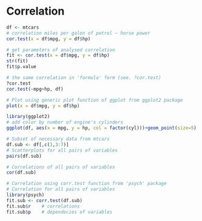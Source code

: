 # Correlation

```r
df <- mtcars
# correlation miles per galon of petrol ~ horse power
cor.test(x = df$mpg, y = df$hp)

# get parameters of analysed correlation
fit <- cor.test(x = df$mpg, y = df$hp)
str(fit)
fit$p.value

# the same correlation in 'formula' form (see. ?cor.test)
?cor.test
cor.test(~mpg+hp, df)

# Plot using generic plot function of ggplot from ggplot2 package
plot(x = df$mpg, y = df$hp)

library(ggplot2)
# add color by number of engine's cylinders
ggplot(df, aes(x = mpg, y = hp, col = factor(cyl)))+geom_point(size=5)

# Subset of necessary data from mtcars
df.sub <- df[,c(1,3:7)]
# Scatterplots for all pairs of variables
pairs(df.sub)

# Correlations of all pairs of variables
cor(df.sub)

# Correlation using corr.test function from 'psych' package
# Correlation for all pairs of variables
library(psych)
fit.sub <- corr.test(df.sub)
fit.sub$r    # correlations
fit.sub$p    # dependecies of variables
```
